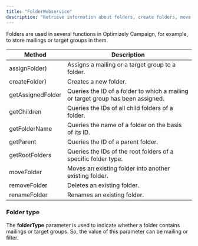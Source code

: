 ```yaml
---
title: "FolderWebservice"
description: "Retrieve information about folders, create folders, move or delete folders in Optimizely Campaign."
---
```


Folders are used in several functions in Optimizely Campaign, for example, to store mailings or target groups in them.

| Method            | Description                                                                      |
| ----------------- | -------------------------------------------------------------------------------- |
| assignFolder)     | Assigns a mailing or a target group to a folder.                                 |
| createFolder)     | Creates a new folder.                                                            |
| getAssignedFolder | Queries the ID of a folder to which a mailing or target group has been assigned. |
| getChildren       | Queries the IDs of all child folders of a folder.                                |
| getFolderName     | Queries the name of a folder on the basis of its ID.                             |
| getParent         | Queries the ID of a parent folder.                                               |
| getRootFolders    | Queries the IDs of the root folders of a specific folder type.                   |
| moveFolder        | Moves an existing folder into another existing folder.                           |
| removeFolder      | Deletes an existing folder.                                                      |
| renameFolder      | Renames an existing folder.                                                      |

### Folder type

The **folderType** parameter is used to indicate whether a folder contains mailings or target groups. So, the value of this parameter can be mailing or filter.
